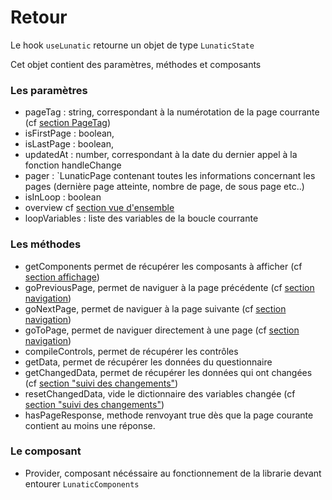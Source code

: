 # Retour


Le hook `useLunatic` retourne un objet de type `LunaticState`


Cet objet contient des paramètres, méthodes et composants

### Les paramètres
  - pageTag : string, correspondant à la numérotation de la page courrante (cf [section PageTag](./navigation#pagetag))
  - isFirstPage : boolean,
  - isLastPage : boolean,
  - updatedAt : number, correspondant à la date du dernier appel à la fonction handleChange
  - pager : `LunaticPage contenant toutes les informations concernant les pages (dernière page atteinte, nombre de page, de sous page etc..)
  - isInLoop : boolean
  - overview  cf [section vue d'ensemble](./options#vue-densemble)
  - loopVariables : liste des variables de la boucle courrante
### Les méthodes
  - getComponents permet de récupérer les composants à afficher (cf [section affichage](../components/lunatic-components))
  -	goPreviousPage, permet de naviguer à la page précédente (cf [section navigation](./navigation))
  -	goNextPage, permet de naviguer à la page suivante (cf [section navigation](./navigation))
  -	goToPage, permet de naviguer directement à une page (cf [section navigation](./navigation))
  -	compileControls, permet de récupérer les contrôles 
  -	getData, permet de récupérer les données du questionnaire
  -	getChangedData, permet de récupérer les données qui ont changées (cf [section "suivi des changements"](./options#vue-densemble))
  -	resetChangedData, vide le dictionnaire des variables changée (cf [section "suivi des changements"](./options#vue-densemble))
  -	hasPageResponse, methode renvoyant true dès que la page courante contient au moins une réponse.
### Le composant
  - Provider, composant nécéssaire au fonctionnement de la librarie devant entourer `LunaticComponents`
